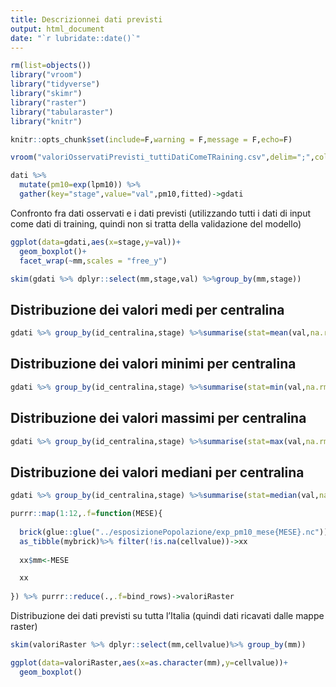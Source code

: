 ```yaml
---
title: Descrizionnei dati previsti
output: html_document
date: "`r lubridate::date()`"
---  
```


```r
rm(list=objects())
library("vroom")
library("tidyverse")
library("skimr")
library("raster")
library("tabularaster")
library("knitr")

knitr::opts_chunk$set(include=F,warning = F,message = F,echo=F)

vroom("valoriOsservatiPrevisti_tuttiDatiComeTRaining.csv",delim=";",col_names = TRUE)->dati

dati %>%
  mutate(pm10=exp(lpm10)) %>%
  gather(key="stage",value="val",pm10,fitted)->gdati
```

Confronto fra dati osservati e i dati previsti (utilizzando tutti i dati di input come dati di training, quindi non si tratta della validazione del modello)


```r
ggplot(data=gdati,aes(x=stage,y=val))+
  geom_boxplot()+
  facet_wrap(~mm,scales = "free_y")
```

```r
skim(gdati %>% dplyr::select(mm,stage,val) %>%group_by(mm,stage))
```

## Distribuzione dei valori medi per centralina

```r
gdati %>% group_by(id_centralina,stage) %>%summarise(stat=mean(val,na.rm=TRUE)) %>% ungroup() %>% ggplot(data=.,aes(x=stage,y=stat))+geom_boxplot()
```

## Distribuzione dei valori minimi per centralina

```r
gdati %>% group_by(id_centralina,stage) %>%summarise(stat=min(val,na.rm=TRUE)) %>% ungroup() %>% ggplot(data=.,aes(x=stage,y=stat))+geom_boxplot()
```

## Distribuzione dei valori massimi per centralina

```r
gdati %>% group_by(id_centralina,stage) %>%summarise(stat=max(val,na.rm=TRUE)) %>% ungroup() %>% ggplot(data=.,aes(x=stage,y=stat))+geom_boxplot()
```

## Distribuzione dei valori mediani per centralina

```r
gdati %>% group_by(id_centralina,stage) %>%summarise(stat=median(val,na.rm=TRUE)) %>% ungroup() %>% ggplot(data=.,aes(x=stage,y=stat))+geom_boxplot()
```

```r
purrr::map(1:12,.f=function(MESE){
  
  brick(glue::glue("../esposizionePopolazione/exp_pm10_mese{MESE}.nc"))->mybrick
  as_tibble(mybrick)%>% filter(!is.na(cellvalue))->xx
  
  xx$mm<-MESE

  xx
  
}) %>% purrr::reduce(.,.f=bind_rows)->valoriRaster
```

Distribuzione dei dati previsti su tutta l'Italia (quindi dati ricavati dalle mappe raster)


```r
skim(valoriRaster %>% dplyr::select(mm,cellvalue)%>% group_by(mm))
```  

```r
ggplot(data=valoriRaster,aes(x=as.character(mm),y=cellvalue))+
  geom_boxplot()
```